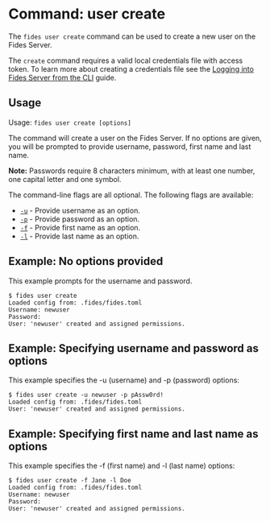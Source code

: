 

# Command: user create

The ```fides user create``` command can be used to create a new user on the Fides Server. 

The ```create``` command requires a valid local credentials file with access token. To learn more about creating a credentials file see the [Logging into Fides Server from the CLI](/dev-docs/cli/webserver) guide.

## Usage
Usage: ```fides user create [options]```

The command will create a user on the Fides Server. If no options are given, you will be prompted to provide username, password, first name and last name.

<Callout emoji="">**Note:** Passwords require 8 characters minimum, with at least one number, one capital letter and one symbol.</Callout>


The command-line flags are all optional. The following flags are available:

* <span class="nx-absolute -nx-mt-20" id="u"></span>[```-u```](#u) - Provide username as an option.
* <span class="nx-absolute -nx-mt-20" id="p"></span>[```-p```](#p) - Provide password as an option.
* <span class="nx-absolute -nx-mt-20" id="f"></span>[```-f```](#f) - Provide first name as an option.
* <span class="nx-absolute -nx-mt-20" id="l"></span>[```-l```](#l) - Provide last name as an option.

## Example: No options provided
This example prompts for the username and password.

```console
$ fides user create
Loaded config from: .fides/fides.toml
Username: newuser
Password: 
User: 'newuser' created and assigned permissions.
```

## Example: Specifying username and password as options
This example specifies the -u (username) and -p (password) options:

```console
$ fides user create -u newuser -p pAssw0rd!
Loaded config from: .fides/fides.toml
User: 'newuser' created and assigned permissions.
```

## Example: Specifying first name and last name as options
This example specifies the -f (first name) and -l (last name) options:

```console
$ fides user create -f Jane -l Doe
Loaded config from: .fides/fides.toml
Username: newuser
Password: 
User: 'newuser' created and assigned permissions.
```